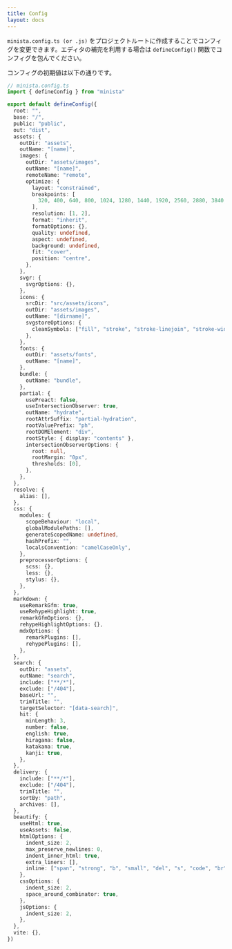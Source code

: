 ```yaml
---
title: Config
layout: docs
---
```


`minista.config.ts (or .js)` をプロジェクトルートに作成することでコンフィグを変更できます。エディタの補完を利用する場合は `defineConfig()` 関数でコンフィグを包んでください。

コンフィグの初期値は以下の通りです。

```ts
// minista.config.ts
import { defineConfig } from "minista"

export default defineConfig({
  root: "",
  base: "/",
  public: "public",
  out: "dist",
  assets: {
    outDir: "assets",
    outName: "[name]",
    images: {
      outDir: "assets/images",
      outName: "[name]",
      remoteName: "remote",
      optimize: {
        layout: "constrained",
        breakpoints: [
          320, 400, 640, 800, 1024, 1280, 1440, 1920, 2560, 2880, 3840,
        ],
        resolution: [1, 2],
        format: "inherit",
        formatOptions: {},
        quality: undefined,
        aspect: undefined,
        background: undefined,
        fit: "cover",
        position: "centre",
      },
    },
    svgr: {
      svgrOptions: {},
    },
    icons: {
      srcDir: "src/assets/icons",
      outDir: "assets/images",
      outName: "[dirname]",
      svgstoreOptions: {
        cleanSymbols: ["fill", "stroke", "stroke-linejoin", "stroke-width"],
      },
    },
    fonts: {
      outDir: "assets/fonts",
      outName: "[name]",
    },
    bundle: {
      outName: "bundle",
    },
    partial: {
      usePreact: false,
      useIntersectionObserver: true,
      outName: "hydrate",
      rootAttrSuffix: "partial-hydration",
      rootValuePrefix: "ph",
      rootDOMElement: "div",
      rootStyle: { display: "contents" },
      intersectionObserverOptions: {
        root: null,
        rootMargin: "0px",
        thresholds: [0],
      },
    },
  },
  resolve: {
    alias: [],
  },
  css: {
    modules: {
      scopeBehaviour: "local",
      globalModulePaths: [],
      generateScopedName: undefined,
      hashPrefix: "",
      localsConvention: "camelCaseOnly",
    },
    preprocessorOptions: {
      scss: {},
      less: {},
      stylus: {},
    },
  },
  markdown: {
    useRemarkGfm: true,
    useRehypeHighlight: true,
    remarkGfmOptions: {},
    rehypeHighlightOptions: {},
    mdxOptions: {
      remarkPlugins: [],
      rehypePlugins: [],
    },
  },
  search: {
    outDir: "assets",
    outName: "search",
    include: ["**/*"],
    exclude: ["/404"],
    baseUrl: "",
    trimTitle: "",
    targetSelector: "[data-search]",
    hit: {
      minLength: 3,
      number: false,
      english: true,
      hiragana: false,
      katakana: true,
      kanji: true,
    },
  },
  delivery: {
    include: ["**/*"],
    exclude: ["/404"],
    trimTitle: "",
    sortBy: "path",
    archives: [],
  },
  beautify: {
    useHtml: true,
    useAssets: false,
    htmlOptions: {
      indent_size: 2,
      max_preserve_newlines: 0,
      indent_inner_html: true,
      extra_liners: [],
      inline: ["span", "strong", "b", "small", "del", "s", "code", "br", "wbr"],
    },
    cssOptions: {
      indent_size: 2,
      space_around_combinator: true,
    },
    jsOptions: {
      indent_size: 2,
    },
  },
  vite: {},
})
```
